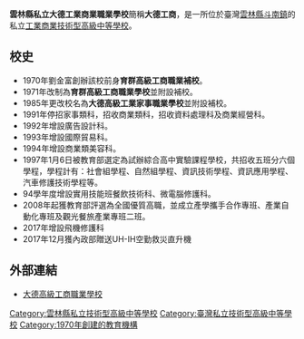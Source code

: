 {{Infobox School
| name = 雲林縣私立大德工業商業職業學校
| other_name = 
| image = File:雲林縣私立大德高級工商職業學校校徽.jpg
| motto = 誠正勤心 成德達材
| established = 
| type = 私立高級職業學校
| affiliation = 
| district = {{TWN}}[[雲林縣|雲林縣]]
| grades = 
| president = 
| principal = 涂金助
| head of school = 
| dean = 
| faculty = 
| athletics = 
| magazine = 
| conference = 
| staff = 
| enrollment = 
| score = 
| location = 雲林縣斗南鎮大同路400號
| website = http://www.ddvs.ylc.edu.tw/
}}

'''雲林縣私立大德工業商業職業學校'''簡稱'''大德工商'''，是一所位於臺灣[[雲林縣|雲林縣]][[斗南鎮|斗南鎮]]的私立[[技術型高級中等學校|工業商業技術型高級中等學校]]。

==校史==
*1970年劉金富創辦該校前身'''育群高級工商職業補校'''。
*1971年改制為'''育群高級工商職業學校'''並附設補校。 
*1985年更改校名為'''大德高級工業家事職業學校'''並附設補校。 
*1991年停招家事類科，招收商業類科，招收資料處理科及商業經營科。
*1992年增設廣告設計科。
*1993年增設國際貿易科。
*1994年增設商業類美容科。
*1997年1月6日被教育部選定為試辦綜合高中實驗課程學校，共招收五班分六個學程，學程計有：社會組學程、自然組學程、資訊技術學程、資訊應用學程、汽車修護技術學程等。 
*94學年度增設實用技能班餐飲技術科、微電腦修護科。 
*2008年起獲教育部評選為全國優質高職，並成立產學攜手合作專班、產業自動化專班及觀光餐旅產業專班二班。
*2017年增設飛機修護科
*2017年12月獲內政部贈送UH-IH空勤救災直升機

== 外部連結 ==
*[http://www.ddvs.ylc.edu.tw/ 大德高級工商職業學校] 

{{雲林縣高級中等學校}}

[[Category:雲林縣私立技術型高級中等學校|Category:雲林縣私立技術型高級中等學校]]
[[Category:臺灣私立技術型高級中等學校|Category:臺灣私立技術型高級中等學校]]
[[Category:1970年創建的教育機構|Category:1970年創建的教育機構]]